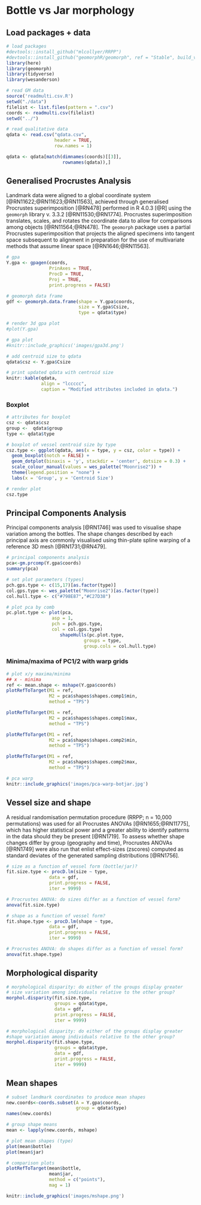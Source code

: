 # Bottle vs Jar morphology

## Load packages + data

```r
# load packages
#devtools::install_github("mlcollyer/RRPP")
#devtools::install_github("geomorphR/geomorph", ref = "Stable", build_vignettes = TRUE)
library(here)
library(geomorph)
library(tidyverse)
library(wesanderson)

# read GM data
source('readmulti.csv.R')
setwd("./data")
filelist <- list.files(pattern = ".csv")
coords <- readmulti.csv(filelist)
setwd("../")

# read qualitative data
qdata <- read.csv("qdata.csv", 
                  header = TRUE, 
                  row.names = 1)

qdata <- qdata[match(dimnames(coords)[[3]],
                     rownames(qdata)),]
```

## Generalised Procrustes Analysis

Landmark data were aligned to a global coordinate system [@RN11622;@RN11623;@RN11563], achieved through generalised Procrustes superimposition [@RN478] performed in R 4.0.3 [@R] using the `geomorph` library v. 3.3.2 [@RN11530;@RN1774]. Procrustes superimposition translates, scales, and rotates the coordinate data to allow for comparisons among objects [@RN11564;@RN478]. The `geomorph` package uses a partial Procrustes superimposition that projects the aligned specimens into tangent space subsequent to alignment in preparation for the use of multivariate methods that assume linear space [@RN1646;@RN11563]. 

```r
# gpa
Y.gpa <- gpagen(coords, 
                PrinAxes = TRUE, 
                ProcD = TRUE, 
                Proj = TRUE, 
                print.progress = FALSE)

# geomorph data frame
gdf <- geomorph.data.frame(shape = Y.gpa$coords, 
                           size = Y.gpa$Csize,
                           type = qdata$type)

# render 3d gpa plot
#plot(Y.gpa)

# gpa plot
#knitr::include_graphics('images/gpa3d.png')

# add centroid size to qdata
qdata$csz <- Y.gpa$Csize

# print updated qdata with centroid size
knitr::kable(qdata, 
             align = "lccccc", 
             caption = "Modified attributes included in qdata.")
```

### Boxplot

```r
# attributes for boxplot
csz <- qdata$csz
group <-  qdata$group
type <- qdata$type

# boxplot of vessel centroid size by type
csz.type <- ggplot(qdata, aes(x = type, y = csz, color = type)) + 
  geom_boxplot(notch = FALSE) +
  geom_dotplot(binaxis = 'y', stackdir = 'center', dotsize = 0.3) +
  scale_colour_manual(values = wes_palette("Moonrise2")) +
  theme(legend.position = "none") +
  labs(x = 'Group', y = 'Centroid Size')

# render plot
csz.type
```

## Principal Components Analysis

Principal components analysis [@RN1746] was used to visualise shape variation among the bottles. The shape changes described by each principal axis are commonly visualised using thin-plate spline warping of a reference 3D mesh [@RN1731;@RN479]. 

```r
# principal components analysis
pca<-gm.prcomp(Y.gpa$coords)
summary(pca)

# set plot parameters (types)
pch.gps.type <- c(15,17)[as.factor(type)]
col.gps.type <- wes_palette("Moonrise2")[as.factor(type)]
col.hull.type <- c("#798E87","#C27D38")

# plot pca by comb
pc.plot.type <- plot(pca, 
                 asp = 1,
                 pch = pch.gps.type,
                 col = col.gps.type)
                    shapeHulls(pc.plot.type, 
                             groups = type,
                             group.cols = col.hull.type)
```

### Minima/maxima of PC1/2 with warp grids

```r
# plot x/y maxima/minima
## x - minima
ref <- mean.shape <- mshape(Y.gpa$coords)
plotRefToTarget(M1 = ref, 
                M2 = pca$shapes$shapes.comp1$min, 
                method = "TPS")

plotRefToTarget(M1 = ref, 
                M2 = pca$shapes$shapes.comp1$max, 
                method = "TPS")

plotRefToTarget(M1 = ref, 
                M2 = pca$shapes$shapes.comp2$min, 
                method = "TPS")

plotRefToTarget(M1 = ref, 
                M2 = pca$shapes$shapes.comp2$max,
                method = "TPS")
```

```r
# pca warp                   
knitr::include_graphics('images/pca-warp-botjar.jpg')
```

## Vessel size and shape

A residual randomisation permutation procedure (RRPP; n = 10,000 permutations) was used for all Procrustes ANOVAs [@RN1655;@RN11775], which has higher statistical power and a greater ability to identify patterns in the data should they be present [@RN1719]. To assess whether shape changes differ by group (geography and time), Procrustes ANOVAs [@RN1749] were also run that enlist effect-sizes (zscores) computed as standard deviates of the generated sampling distributions [@RN1756].

```r
# size as a function of vessel form (bottle/jar)?
fit.size.type <- procD.lm(size ~ type,
                data = gdf,
                print.progress = FALSE,
                iter = 9999)

# Procrustes ANOVA: do sizes differ as a function of vessel form?
anova(fit.size.type)

# shape as a function of vessel form?
fit.shape.type <- procD.lm(shape ~ type,
                data = gdf,
                print.progress = FALSE,
                iter = 9999)

# Procrustes ANOVA: do shapes differ as a function of vessel form?
anova(fit.shape.type)
```

## Morphological disparity

```r
# morphological disparity: do either of the groups display greater 
# size variation among individuals relative to the other group?
morphol.disparity(fit.size.type, 
                  groups = qdata$type, 
                  data = gdf, 
                  print.progress = FALSE, 
                  iter = 9999)

# morphological disparity: do either of the groups display greater 
#shape variation among individuals relative to the other group?
morphol.disparity(fit.shape.type, 
                  groups = qdata$type, 
                  data = gdf, 
                  print.progress = FALSE, 
                  iter = 9999)
```

## Mean shapes

```r
# subset landmark coordinates to produce mean shapes
new.coords<-coords.subset(A = Y.gpa$coords,
                          group = qdata$type)
names(new.coords)

# group shape means
mean <- lapply(new.coords, mshape)

# plot mean shapes (type)
plot(mean$bottle)
plot(mean$jar)

# comparison plots
plotRefToTarget(mean$bottle, 
                mean$jar, 
                method = c("points"),
                mag = 1)

knitr::include_graphics('images/mshape.png')
```
